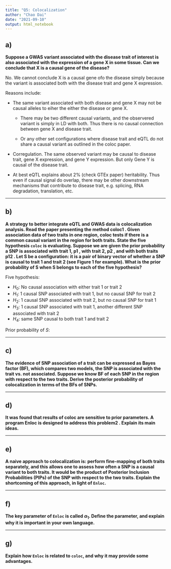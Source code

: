```yaml
---
title: "Q5: Colocalization"
author: "Chao Dai"
date: "2021-09-10"
output: html_notebook
---
```



## a) 

**Suppose a GWAS variant associated with the disease trait of interest is also associated with the expression of a gene X in some tissue. Can we conclude that X is a causal gene of the disease?**

No. We cannot conclude X is a causal gene ofo the disease simply because the variant is associated both with the disease trait and gene X expression.

Reasons include:

* The same variant associated with both disease and gene X may not be causal alleles to eiher the either the disease or gene X.

    * There may be two different causal variants, and the observered variant is simply in LD with both. Thus there is no causal connection between gene X and disease trait. 

    * Or any other set configurations where disease trait and eQTL do not share a causal variant as outlined in the coloc paper. 

* Corregulation. The same observed variant may be causal to disease trait, gene X expression, and gene Y expression. But only Gene Y is causal of the disease trait. 

* At best eQTL explains about 2% (check GTEx paper) heritability. Thus even if causal signal do overlap, there may be other downstream mechanisms that contribute to disease trait, e.g. splicing, RNA degradation, translation, etc.

------------------------------------------------------------------------

## b) 

**A strategy to better integrate eQTL and GWAS data is colocalization analysis. Read the paper presenting the method coloc1 . Given association data of two traits in one region, coloc tests if there is a common causal variant in the region for both traits. State the five hypothesis `coloc` is evaluating. Suppose we are given the prior probability a SNP is associated with trait 1, p1 , with trait 2, p2 , and with both traits p12 . Let S be a configuration: it is a pair of binary vector of whether a SNP is causal to trait 1 and trait 2 (see Figure 1 for example). What is the prior probability of S when S belongs to each of the five hypothesis?**

Five hypothesis: 

* $H_0$: No causal association with either trait 1 or trait 2 
* $H_1$: 1 causal SNP associated with trait 1, but no causal SNP for trait 2 
* $H_2$: 1 causal SNP associated with trait 2, but no causal SNP for trait 1 
* $H_3$: 1 causal SNP associated with trait 1, another different SNP associated with trait 2 
* $H_4$: same SNP causal to both trait 1 and trait 2

Prior probability of $S$:

------------------------------------------------------------------------

## c) 

**The evidence of SNP association of a trait can be expressed as Bayes factor (BF), which compares two models, the SNP is associated with the trait vs. not associated. Suppose we know BF of each SNP in the region with respect to the two traits. Derive the posterior probability of colocalization in terms of the BFs of SNPs.**

------------------------------------------------------------------------

## d) 

**It was found that results of coloc are sensitive to prior parameters. A program Enloc is designed to address this problem2 . Explain its main ideas.**

------------------------------------------------------------------------

## e) 

**A naive approach to colocalization is: perform fine-mapping of both traits separately, and this allows one to assess how often a SNP is a causal variant to both traits. It would be the product of Posterior Inclusion Probabilities (PIPs) of the SNP with respect to the two traits. Explain the shortcoming of this approach, in light of `Enloc`.**

------------------------------------------------------------------------

## f) 

**The key parameter of `Enloc` is called $\alpha_1$. Define the parameter, and explain why it is important in your own language.**

------------------------------------------------------------------------

## g) 

**Explain how `Enloc` is related to `coloc`, and why it may provide some advantages.**



